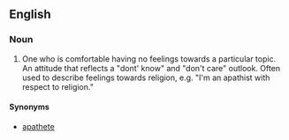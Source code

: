==English==

===Noun===
{{en-noun}}

# {{rfquote-sense}} One who is comfortable having no feelings towards a particular topic.  An attitude that reflects a "dont' know" and "don't care" outlook.  Often used to describe feelings towards religion, e.g. "I'm an apathist with respect to religion."

====Synonyms====
* [[apathete]]